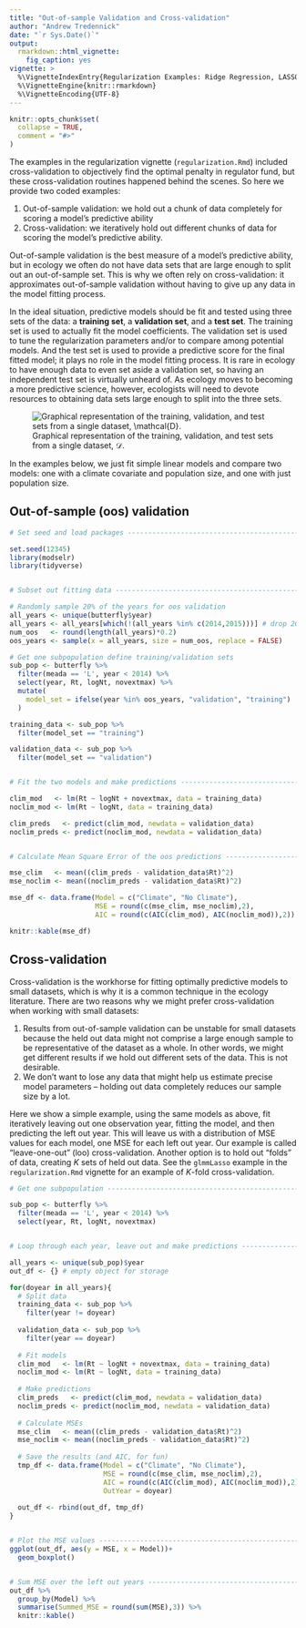 ```yaml
---
title: "Out-of-sample Validation and Cross-validation"
author: "Andrew Tredennick"
date: "`r Sys.Date()`"
output:
  rmarkdown::html_vignette:
    fig_caption: yes
vignette: >
  %\VignetteIndexEntry{Regularization Examples: Ridge Regression, LASSO, and Elastic Net}
  %\VignetteEngine{knitr::rmarkdown}
  %\VignetteEncoding{UTF-8}
---
```


```r
knitr::opts_chunk$set(
  collapse = TRUE,
  comment = "#>"
)
```

The examples in the regularization vignette (`regularization.Rmd`) included cross-validation to objectively find the optimal penalty in regulator fund, but these cross-validation routines happened behind the scenes.
So here we provide two coded examples:

1. Out-of-sample validation: we hold out a chunk of data completely for scoring a model's predictive ability
2. Cross-validation: we iteratively hold out different chunks of data for scoring the model's predictive ability.

Out-of-sample validation is the best measure of a model's predictive ability, but in ecology we often do not have data sets that are large enough to split out an out-of-sample set. 
This is why we often rely on cross-validation: it approximates out-of-sample validation without having to give up any data in the model fitting process.

In the ideal situation, predictive models should be fit and tested using three sets of the data: a **training set**, a **validation set**, and a **test set**.
The training set is used to actually fit the model coefficients.
The validation set is used to tune the regularization parameters and/or to compare among potential models.
And the test set is used to provide a predictive score for the final fitted model; it plays no role in the model fitting process.
It is rare in ecology to have enough data to even set aside a validation set, so having an independent test set is virtually unheard of.
As ecology moves to becoming a more predictive science, however, ecologists will need to devote resources to obtaining data sets large enough to split into the three sets.

![Graphical representation of the training, validation, and test sets from a single dataset, $\mathcal{D}$. ](figures/validation_sets.png)

In the examples below, we just fit simple linear models and compare two models: one with a climate covariate and population size, and one with just population size.

##  Out-of-sample (oos) validation
```r
# Set seed and load packages ---------------------------------------------------

set.seed(12345)
library(modselr)
library(tidyverse)


# Subset out fitting data ------------------------------------------------------

# Randomly sample 20% of the years for oos validation
all_years <- unique(butterfly$year)
all_years <- all_years[which(!(all_years %in% c(2014,2015)))] # drop 2014 and 2015 from analysis
num_oos   <- round(length(all_years)*0.2)
oos_years <- sample(x = all_years, size = num_oos, replace = FALSE)

# Get one subpopulation define training/validation sets
sub_pop <- butterfly %>%
  filter(meada == 'L', year < 2014) %>%
  select(year, Rt, logNt, novextmax) %>%
  mutate(
    model_set = ifelse(year %in% oos_years, "validation", "training")
  )

training_data <- sub_pop %>%
  filter(model_set == "training")

validation_data <- sub_pop %>%
  filter(model_set == "validation")


# Fit the two models and make predictions --------------------------------------

clim_mod   <- lm(Rt ~ logNt + novextmax, data = training_data)
noclim_mod <- lm(Rt ~ logNt, data = training_data)

clim_preds   <- predict(clim_mod, newdata = validation_data)
noclim_preds <- predict(noclim_mod, newdata = validation_data)


# Calculate Mean Square Error of the oos predictions ---------------------------

mse_clim   <- mean((clim_preds - validation_data$Rt)^2)
mse_noclim <- mean((noclim_preds - validation_data$Rt)^2)

mse_df <- data.frame(Model = c("Climate", "No Climate"),
                     MSE = round(c(mse_clim, mse_noclim),2),
                     AIC = round(c(AIC(clim_mod), AIC(noclim_mod)),2))

knitr::kable(mse_df)
```

## Cross-validation
Cross-validation is the workhorse for fitting optimally predictive models to small datasets, which is why it is a common technique in the ecology literature.
There are two reasons why we might prefer cross-validation when working with small datasets:

1. Results from out-of-sample validation can be unstable for small datasets because the held out data might not comprise a large enough sample to be representative of the dataset as a whole. In other words, we might get different results if we hold out different sets of the data. This is not desirable.
2. We don't want to lose any data that might help us estimate precise model parameters -- holding out data completely reduces our sample size by a lot.

Here we show a simple example, using the same models as above, fit iteratively leaving out one observation year, fitting the model, and then predicting the left out year.
This will leave us with a distribution of MSE values for each model, one MSE for each left out year.
Our example is called "leave-one-out" (loo) cross-validation.
Another option is to hold out "folds" of data, creating *K* sets of held out data.
See the `glmmLasso` example in the `regularization.Rmd` vignette for an example of *K*-fold cross-validation.

```r
# Get one subpopulation --------------------------------------------------------

sub_pop <- butterfly %>%
  filter(meada == 'L', year < 2014) %>%
  select(year, Rt, logNt, novextmax) 


# Loop through each year, leave out and make predictions -----------------------

all_years <- unique(sub_pop)$year
out_df <- {} # empty object for storage

for(doyear in all_years){
  # Split data
  training_data <- sub_pop %>%
    filter(year != doyear)
  
  validation_data <- sub_pop %>%
    filter(year == doyear)
  
  # Fit models
  clim_mod   <- lm(Rt ~ logNt + novextmax, data = training_data)
  noclim_mod <- lm(Rt ~ logNt, data = training_data)
  
  # Make predictions
  clim_preds   <- predict(clim_mod, newdata = validation_data)
  noclim_preds <- predict(noclim_mod, newdata = validation_data)
  
  # Calculate MSEs
  mse_clim   <- mean((clim_preds - validation_data$Rt)^2)
  mse_noclim <- mean((noclim_preds - validation_data$Rt)^2)
  
  # Save the results (and AIC, for fun)
  tmp_df <- data.frame(Model = c("Climate", "No Climate"),
                       MSE = round(c(mse_clim, mse_noclim),2),
                       AIC = round(c(AIC(clim_mod), AIC(noclim_mod)),2),
                       OutYear = doyear)
  
  out_df <- rbind(out_df, tmp_df)
}


# Plot the MSE values ----------------------------------------------------------
ggplot(out_df, aes(y = MSE, x = Model))+
  geom_boxplot()


# Sum MSE over the left out years ----------------------------------------------
out_df %>%
  group_by(Model) %>%
  summarise(Summed_MSE = round(sum(MSE),3)) %>%
  knitr::kable()


```
